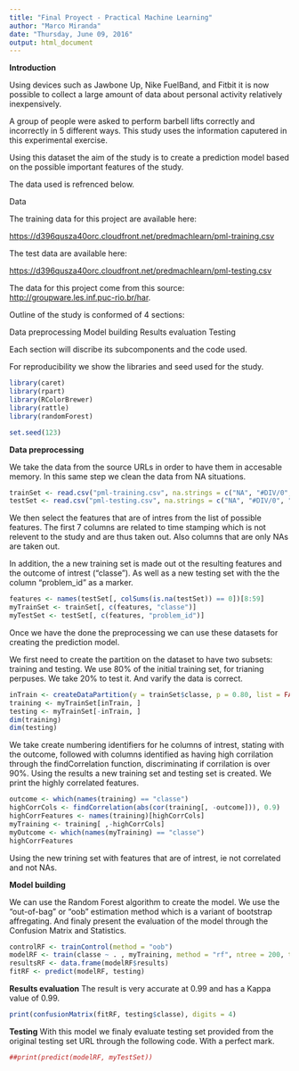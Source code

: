 ```yaml
---
title: "Final Proyect - Practical Machine Learning"
author: "Marco Miranda"
date: "Thursday, June 09, 2016"
output: html_document
---
```


**Introduction**

Using devices such as Jawbone Up, Nike FuelBand, and Fitbit it is now possible to collect a large amount of data about personal activity relatively inexpensively. 

A group of people were asked to perform barbell lifts correctly and incorrectly in 5 different ways. This study uses the information caputered in this experimental exercise. 

Using this dataset the aim of the study is to create a prediction model based on the possible important features of the study. 

The data used is refrenced below.

Data

The training data for this project are available here:

<https://d396qusza40orc.cloudfront.net/predmachlearn/pml-training.csv>

The test data are available here:

<https://d396qusza40orc.cloudfront.net/predmachlearn/pml-testing.csv>


The data for this project come from this source: <http://groupware.les.inf.puc-rio.br/har>. 

Outline of the study is conformed of 4 sections:

Data preprocessing
Model building
Results evaluation
Testing

Each section will discribe its subcomponents and the code used.

For reproducibility we show the libraries and seed used for the study. 

```r
library(caret)
library(rpart)
library(RColorBrewer)
library(rattle)
library(randomForest)

set.seed(123)
```

**Data preprocessing**

We take the data from the source URLs in order to have them in accesable memory. In this same step we clean the data from NA situations.

```r
trainSet <- read.csv("pml-training.csv", na.strings = c("NA", "#DIV/0", ""))
testSet <- read.csv("pml-testing.csv", na.strings = c("NA", "#DIV/0", ""))

```

We then select the features that are of intres from the list of possible features. The first 7 columns are related to time stamping which is not relevent to the study and are thus taken out. Also columns that are only NAs are taken out. 

In addition, the a new training set is made out ot the resulting features and the outcome of intrest ("classe"). As well as a new testing set with the the column "problem_id" as a marker.

```r
features <- names(testSet[, colSums(is.na(testSet)) == 0])[8:59]
myTrainSet <- trainSet[, c(features, "classe")]
myTestSet <- testSet[, c(features, "problem_id")]
```

Once we have the done the preprocessing we can use these datasets for creating the prediction model. 

We first need to create the partition on the dataset to have two subsets: training and testing. We use 80% of the initial training set, for trianing perpuses. We take 20% to test it. And varify the data is correct.

```r
inTrain <- createDataPartition(y = trainSet$classe, p = 0.80, list = FALSE)
training <- myTrainSet[inTrain, ]
testing <- myTrainSet[-inTrain, ]
dim(training)
dim(testing)
```

We take create numbering identifiers for he columns of intrest, stating with the outcome, followed with columns identified as having high corrilation through the findCorrelation function, discriminating if corrilation is over 90%. Using the results a new training set and testing set is created. We print the highly correlated features. 

```r
outcome <- which(names(training) == "classe")
highCorrCols <- findCorrelation(abs(cor(training[, -outcome])), 0.9)
highCorrFeatures <- names(training)[highCorrCols]
myTraining <- training[ ,-highCorrCols]
myOutcome <- which(names(myTraining) == "classe")
highCorrFeatures
```

Using the new trining set with features that are of intrest, ie not correlated and not NAs. 

**Model building**

We can use the Random Forest algorithm to create the model. We use the "out-of-bag" or "oob" estimation method which is a variant of bootstrap affregating. And finaly present the evaluation of the model through the Confusion Matrix and Statistics.
```r
controlRF <- trainControl(method = "oob")
modelRF <- train(classe ~ . , myTraining, method = "rf", ntree = 200, trControl = controlRF)
resultsRF <- data.frame(modelRF$results)
fitRF <- predict(modelRF, testing)

```

**Results evaluation**
The result is very accurate at 0.99 and has a Kappa value of 0.99. 

```r
print(confusionMatrix(fitRF, testing$classe), digits = 4)
```

**Testing**
With this model we finaly evaluate testing set provided from the original testing set URL through the following code. With a perfect mark.

```r
##print(predict(modelRF, myTestSet))
```


